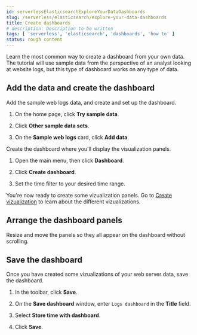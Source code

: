 ```yaml
---
id: serverlessElasticsearchExploreYourDataDashboards
slug: /serverless/elasticsearch/explore-your-data-dashboards
title: Create dashboards
# description: Description to be written
tags: [ 'serverless', 'elasticsearch', 'dashboards', 'how to' ]
status: rough content
---
```



<RoughContent />

<div id="create-a-dashboard-of-panels-with-web-server-data"></div>

Learn the most common way to create a dashboard from your own data. The tutorial will use sample data from the perspective of an analyst looking at website logs, but this type of dashboard works on any type of data.

<div id="add-the-data-and-create-the-dashboard"></div>

## Add the data and create the dashboard

Add the sample web logs data, and create and set up the dashboard.

1. On the home page, click **Try sample data**.

2. Click **Other sample data sets**. 

3. On the **Sample web logs** card, click **Add data**.

Create the dashboard where you'll display the visualization panels.

1. Open the main menu, then click **Dashboard**.

2. Click **Create dashboard**.

3. Set the time filter to your desired time range.

You're now ready to create some vizualization panels. Go to [Create vizualization](/serverless/elasticsearch/explore-your-data-visualizations) to learn about the different vizualizations.  

## Arrange the dashboard panels

Resize and move the panels so they all appear on the dashboard without scrolling.

## Save the dashboard

Once you have created some vizualizations of your web server data, save the dashboard.

1. In the toolbar, click **Save**.

1. On the **Save dashboard** window, enter `Logs dashboard` in the **Title** field.

1. Select **Store time with dashboard**.

1. Click **Save**.

